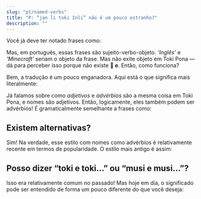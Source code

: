 ```yaml
---
slug: "pt/named-verbs"
title: "P: “jan li toki Inli” não é um pouco estranho?"
description: ""
---
```



Você já deve ter notado frases como:

<List>
  <Sentence sl="jan li toki Inli." m="A pessoa fala inglês." />
  <Sentence sl="jan li musi Manka." m="A pessoa joga Minecraft." />
</List>

Mas, em português, essas frases são sujeito-verbo-objeto. *'Inglês'* e *'Minecraft'* seriam o objeto da frase. Mas não exite objeto em Toki Pona — dá para perceber isso porque não existe **󱤉 e**. Então, como funciona?

Bem, a tradução é um pouco enganadora. Aqui está o que significa mais literalmente:

<List>
  <Sentence sl="jan li toki Inli." m="A pessoa fala inglêsmente." />
  <Sentence sl="jan li musi Manka." m="A pessoa joga Minecraftmente." />
</List>

Já falamos sobre como *adjetivos* e *advérbios* são a mesma coisa em Toki Pona, e nomes são adjetivos. Então, logicamente, eles também podem ser advérbios! É gramaticalmente semelhante a frases como:

<List>
  <Sentence sl="jan li toki suwi." m="A pessoa fala de forma adorável." />
  <Sentence sl="jan li musi pona." m="A pessoa joga bem." />
</List>

## Existem alternativas?

Sim! Na verdade, esse estilo com nomes como advérbios é relativamente recente em termos de popularidade. O estilo mais antigo é assim:

<List>
  <Sentence sl="jan li toki lon toki Inli." m="A pessoa fala em inglês." />
  <Sentence sl="jan li toki kepeken toki Inli." m="A pessoa fala por meios de inglês" />
  <Sentence sl="jan li musi lon musi Manka." m="A pessoa se diverte no Minecraft." />
  <Sentence sl="jan li musi kepeken musi Manka." m="A pessoa se diverte por meios de Minecraft." />
</List>

## Posso dizer “toki e toki...” ou “musi e musi...”?

Isso era relativamente comum no passado! Mas hoje em dia, o significado pode ser entendido de forma um pouco diferente do que você deseja:

<List>
  <Sentence sl="jan li toki e toki Inli." m="A pessoa fala sobre inglês.<br />(faz sentido, mas em uma situação diferente)" />
  <Sentence sl="jan li musi e musi Manka." m="A pessoa entretém Minecraft. (???)" />
</List>
